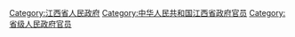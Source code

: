 [[Category:江西省人民政府|Category:江西省人民政府]]
[[Category:中华人民共和国江西省政府官员|Category:中华人民共和国江西省政府官员]]
[[Category:省级人民政府官员|Category:省级人民政府官员]]